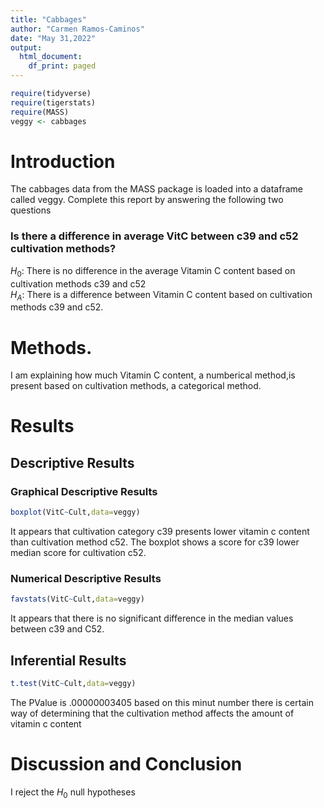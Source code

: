 ```yaml
---
title: "Cabbages"
author: "Carmen Ramos-Caminos"
date: "May 31,2022"
output:
  html_document:
    df_print: paged
---
```


```r
require(tidyverse)
require(tigerstats)
require(MASS)
veggy <- cabbages
```

# Introduction 

<!--In this section you explain what you are trying to show.  Where did the data come from?  What is the research or other question you are trying to answer?!-->
 The cabbages data from the MASS package is loaded into a dataframe called veggy. Complete this report by answering the following two questions  
 
### Is there a difference in average VitC between c39 and c52 cultivation methods?  
$H_0$: There is no difference in the average Vitamin C content based on cultivation methods c39 and c52   
$H_A$: There is a difference between Vitamin C content based on cultivation methods c39 and c52. 

# Methods.     
I am explaining how much Vitamin C content, a numberical method,is present based on cultivation methods, a categorical method.    
<!--Decide on your methods:  use "variable analysis" or other appropriate descriptors.  Make sure to choose at least one graphical method and at least one numerical method.!-->

# Results

<!--Divide this section into two sub-sections:  One for your descriptive  results and one for your inferential results.!-->

## Descriptive Results

### Graphical Descriptive Results

<!--Graphical results here.  Make sure to show your code.  Provide appropriate labels for axes, giving units if possible, and provide a good title for the graph, too.  Use the graphical results to describe the patterns if any that exist in the data as focused toward the research question!--> 
 ```r
boxplot(VitC~Cult,data=veggy)
```

It appears that cultivation category c39 presents lower vitamin c content than cultivation method c52. The boxplot shows a score for c39 lower median score for cultivation c52.

### Numerical Descriptive Results

<!--Numerical results go here. Use the numerical results to describe the patterns if any that exist in the data as focused toward the research question!-->  
```r
favstats(VitC~Cult,data=veggy)
```
It appears that there is no significant difference in the median values between c39 and C52. 

## Inferential Results

<!--State hypothesis clearly.  Make sure your discussion of the inferential test covers all the aspects that the test output produces, such as test statistic, p-value etc.  Make a decision about the null hypothesis, explain the assumptions on which the selected test/procedure was based, and why the chosen procedure satisfys the assumptions and is appropriate to answer the research question!-->  

```r
t.test(VitC~Cult,data=veggy)
```

The PValue is .00000003405 based on this minut number there is certain way of determining that the cultivation method affects the amount of vitamin c content  

# Discussion and Conclusion

<!--Discussion and conclusion here.  If you found a relationship be sure to consider whether the relationship occurs because one of the variavbles causes the other, or whether they perhasps are related for some other reason.  Watch the chapter 6 videos from the GeorgeTown videos collection.!-->

I reject the $H_0$ null hypotheses

